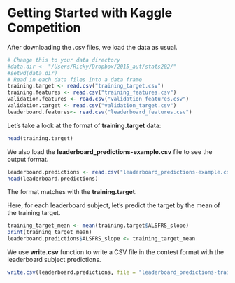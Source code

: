 Getting Started with Kaggle Competition
========================================================

After downloading the .csv files, we load the data as usual.

```r
# Change this to your data directory
#data.dir <- "/Users/Ricky/Dropbox/2015_aut/stats202/"
#setwd(data.dir)
# Read in each data files into a data frame
training.target <- read.csv("training_target.csv")
training.features <- read.csv("training_features.csv")
validation.features <- read.csv("validation_features.csv")
validation.target <- read.csv("validation_target.csv")
leaderboard.features<- read.csv("leaderboard_features.csv")
```

Let's take a look at the format of **training.target** data:

```r
head(training.target)
```

We also load the **leaderboard_predictions-example.csv** file to see the output format. 

```r
leaderboard.predictions <- read.csv("leaderboard_predictions-example.csv") 
head(leaderboard.predictions)
```
The format matches with the **training.target**. 

Here, for each leaderboard subject, let's predict the target by the mean of the training target.

```r
training_target_mean <- mean(training.target$ALSFRS_slope)
print(training_target_mean)
leaderboard.predictions$ALSFRS_slope <- training_target_mean
```

We use **write.csv** function to write a CSV file in the contest format with the leaderboard subject predictions. 

```r
write.csv(leaderboard.predictions, file = "leaderboard_predictions-training_mean.csv",row.names=FALSE)
```
